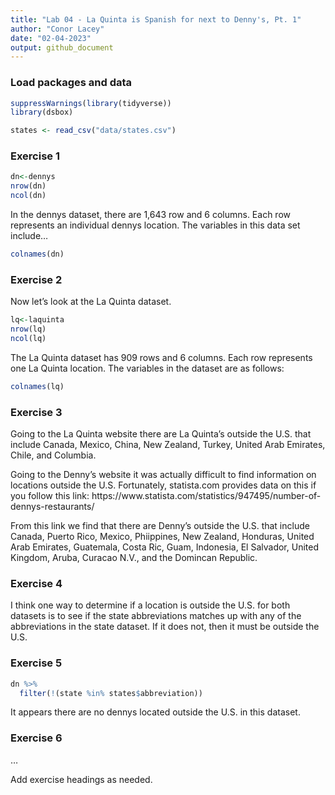 ```yaml
---
title: "Lab 04 - La Quinta is Spanish for next to Denny's, Pt. 1"
author: "Conor Lacey"
date: "02-04-2023"
output: github_document
---
```


### Load packages and data

```r
suppressWarnings(library(tidyverse))
library(dsbox) 
```

```r
states <- read_csv("data/states.csv")
```

### Exercise 1

```r
dn<-dennys
nrow(dn)
ncol(dn)
```

In the dennys dataset, there are 1,643 row and 6 columns. Each row represents an individual dennys location. The variables in this data set include...

```r
colnames(dn)
```


### Exercise 2

Now let's look at the La Quinta dataset.

```r
lq<-laquinta
nrow(lq)
ncol(lq)
```

The La Quinta dataset has 909 rows and 6 columns. Each row represents one La Quinta location. The variables in the dataset are as follows: 

```r
colnames(lq)
```

### Exercise 3

Going to the La Quinta website there are La Quinta's outside the U.S. that include Canada, Mexico, China, New Zealand, Turkey, United Arab Emirates, Chile, and Columbia. 

Going to the Denny's website it was actually difficult to find information on locations outside the U.S. Fortunately, statista.com provides data on this if you follow this link: https://www.statista.com/statistics/947495/number-of-dennys-restaurants/
  
From this link we find that there are Denny's outside the U.S. that include Canada, Puerto Rico, Mexico, Phiippines, New Zealand, Honduras, United Arab Emirates, Guatemala, Costa Ric, Guam, Indonesia, El Salvador, United Kingdom, Aruba, Curacao N.V., and the Domincan Republic. 
  
### Exercise 4

I think one way to determine if a location is outside the U.S. for both datasets is to see if the state abbreviations matches up with any of the abbreviations in the state dataset. If it does not, then it must be outside the U.S. 

### Exercise 5

```r
dn %>%
  filter(!(state %in% states$abbreviation))
```

It appears there are no dennys located outside the U.S. in this dataset.

### Exercise 6

...

 
Add exercise headings as needed.

